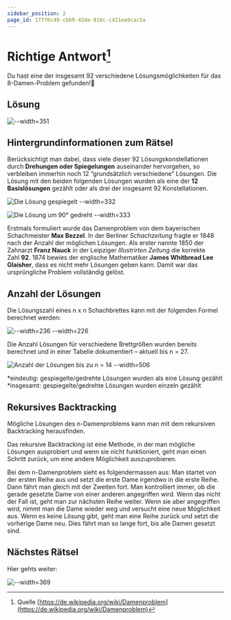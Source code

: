 ```yaml
---
sidebar_position: 2
page_id: 17776c49-cb69-424e-818c-c421ea9cac5a
---
```


# Richtige Antwort[^1]

Du hast eine der insgesamt 92 verschiedene Lösungsmöglichkeiten für das 8-Damen-Problem gefunden!🥳

## Lösung

![--width=351](./images/Loesung.jpeg)

## Hintergrundinformationen zum Rätsel

Berücksichtigt man dabei, dass viele dieser 92 Lösungskonstellationen durch **Drehungen oder Spiegelungen** auseinander hervorgehen, so verbleiben immerhin noch 12 “grundsätzlich verschiedene” Lösungen. Die Lösung mit den beiden folgenden Lösungen wurden als eine der **12 Basislösungen** gezählt oder als drei der insgesamt 92 Konstellationen.

![Die Lösung gespiegelt --width=332](./images/gespiegelt.jpeg)

![Die Lösung um 90° gedreht --width=333](./images/90graddrehung.jpeg)

Erstmals formuliert wurde das Damenproblem von dem bayerischen Schachmeister **Max Bezzel**. In der Berliner *Schachzeitung* fragte er 1848 nach der Anzahl der möglichen Lösungen. Als erster nannte 1850 der Zahnarzt **Franz Nauck** in der Leipziger *Illustrirten Zeitung* die korrekte Zahl **92**. 1874 bewies der englische Mathematiker **James Whitbread Lee Glaisher**, dass es nicht mehr Lösungen geben kann. Damit war das ursprüngliche Problem vollständig gelöst.

## Anzahl der Lösungen

Die Lösungszahl eines n x n Schachbrettes kann mit der folgenden Formel berechnet werden:

![![--width=236](./images/Formel2.png) --width=226](./images/Formel1.png)

Die Anzahl Lösungen für verschiedene Brettgrößen wurden bereits berechnet und in einer Tabelle dokumentiert – aktuell bis n = 27.

![Anzahl der Lösungen bis zu n = 14 --width=506](./images/Screenshot-2025-04-03-072706.png)

\*eindeutig: gespiegelte/gedrehte Lösungen wurden als eine Lösung gezählt
\*insgesamt: gespiegelte/gedrehte Lösungen wurden einzeln gezählt

## Rekursives Backtracking

Mögliche Lösungen des n-Damenproblems kann man mit dem rekursiven Backtracking herausfinden. 

Das rekursive Backtracking ist eine Methode, in der man mögliche Lösungen ausprobiert und wenn sie nicht funktioniert, geht man einen Schritt zurück, um eine andere Möglichkeit auszuprobieren. 

Bei dem n-Damenproblem sieht es folgendermassen aus: Man startet von der ersten Reihe aus und setzt die erste Dame irgendwo in die erste Reihe. Dann fährt man gleich mit der Zweiten fort. Man kontrolliert immer, ob die gerade gesetzte Dame von einer anderen angegriffen wird. Wenn das nicht der Fall ist, geht man zur nächsten Reihe weiter. Wenn sie aber angegriffen wird, nimmt man die Dame wieder weg und versucht eine neue Möglichkeit aus. Wenn es keine Lösung gibt, geht man eine Reihe zurück und setzt die vorherige Dame neu. Dies fährt man so lange fort, bis alle Damen gesetzt sind. 

## Nächstes Rätsel

Hier gehts weiter:

![--width=369](./images/naechstes_raetsel.jpeg)

[^1]: Quelle [https://de.wikipedia.org/wiki/Damenproblem](https://de.wikipedia.org/wiki/Damenproblem)